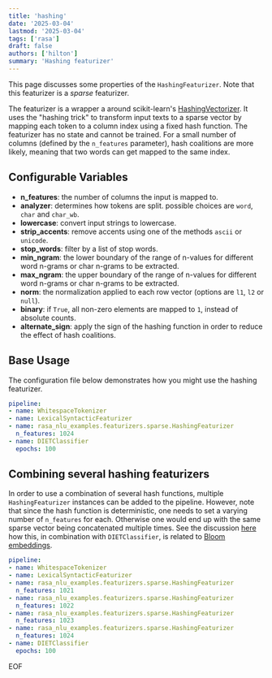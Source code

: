 ```yaml
---
title: 'hashing'
date: '2025-03-04'
lastmod: '2025-03-04'
tags: ['rasa']
draft: false
authors: ['hilton']
summary: 'Hashing featurizer'
---
```

This page discusses some properties of the `HashingFeaturizer`.
Note that this featurizer is a *sparse* featurizer.

The featurizer is a wrapper a around scikit-learn's
[HashingVectorizer](https://scikit-learn.org/stable/modules/generated/sklearn.feature_extraction.text.HashingVectorizer.html).
It uses the "hashing trick" to transform input texts to a sparse vector by mapping each token to a column index using a
fixed hash function. The featurizer has no state and cannot be trained. For a small number of columns (defined by the
`n_features` parameter), hash coalitions are more likely, meaning that two words can get mapped to the
same index.

## Configurable Variables

- **n_features**: the number of columns the input is mapped to.
- **analyzer**: determines how tokens are split. possible choices are `word`, `char` and `char_wb`.
- **lowercase**: convert input strings to lowercase.
- **strip_accents**: remove accents using one of the methods `ascii` or `unicode`.
- **stop_words**: filter by a list of stop words.
- **min_ngram**: the lower boundary of the range of n-values for different word n-grams or char n-grams to be extracted.
- **max_ngram**: the upper boundary of the range of n-values for different word n-grams or char n-grams to be extracted.
- **norm**: the normalization applied to each row vector (options are `l1`, `l2` or `null`).
- **binary**: if `True`, all non-zero elements are mapped to `1`, instead of absolute counts.
- **alternate_sign**: apply the sign of the hashing function in order to reduce the effect of hash coalitions.

## Base Usage

The configuration file below demonstrates how you might use the hashing featurizer.

```yaml
pipeline:
- name: WhitespaceTokenizer
- name: LexicalSyntacticFeaturizer
- name: rasa_nlu_examples.featurizers.sparse.HashingFeaturizer
  n_features: 1024
- name: DIETClassifier
  epochs: 100
```

## Combining several hashing featurizers

In order to use a combination of several hash functions,  multiple `HashingFeaturizer` instances can be
added to the pipeline. However, note that since the hash function is deterministic, one needs to set a
varying number of `n_features` for each. Otherwise one would end up with the same sparse vector being
concatenated multiple times. See the discussion
[here](https://github.com/RasaHQ/rasa-nlu-examples/issues/148#issuecomment-975335531)
how this, in combination with `DIETClassifier`, is related to
[Bloom embeddings](https://support.prodi.gy/t/can-you-explain-how-exactly-hashembed-works/564/2).

```yaml
pipeline:
- name: WhitespaceTokenizer
- name: LexicalSyntacticFeaturizer
- name: rasa_nlu_examples.featurizers.sparse.HashingFeaturizer
  n_features: 1021
- name: rasa_nlu_examples.featurizers.sparse.HashingFeaturizer
  n_features: 1022
- name: rasa_nlu_examples.featurizers.sparse.HashingFeaturizer
  n_features: 1023
- name: rasa_nlu_examples.featurizers.sparse.HashingFeaturizer
  n_features: 1024
- name: DIETClassifier
  epochs: 100
```
EOF
